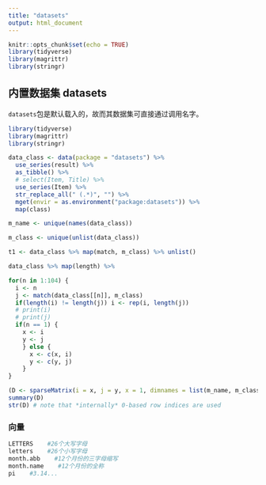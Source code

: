 ```yaml
---
title: "datasets"
output: html_document
---
```


```r
knitr::opts_chunk$set(echo = TRUE)
library(tidyverse)
library(magrittr)
library(stringr)
```

## 内置数据集 datasets

`datasets`包是默认载入的，故而其数据集可直接通过调用名字。


```r

library(tidyverse)
library(magrittr)
library(stringr)

data_class <- data(package = "datasets") %>%
  use_series(result) %>%
  as_tibble() %>%
  # select(Item, Title) %>%
  use_series(Item) %>% 
  str_replace_all(" (.*)", "") %>%
  mget(envir = as.environment("package:datasets")) %>%
  map(class)

m_name <- unique(names(data_class))

m_class <- unique(unlist(data_class))

t1 <- data_class %>% map(match, m_class) %>% unlist()

data_class %>% map(length) %>% 

for(n in 1:104) {
  i <- n
  j <- match(data_class[[n]], m_class)
  if(length(i) != length(j)) i <- rep(i, length(j))
  # print(i)
  # print(j)
  if(n == 1) {
    x <- i
    y <- j
    } else {
      x <- c(x, i)
      y <- c(y, j)
    }
}

(D <- sparseMatrix(i = x, j = y, x = 1, dimnames = list(m_name, m_class)))
summary(D)
str(D) # note that *internally* 0-based row indices are used

```

### 向量

```r
LETTERS    #26个大写字母
letters    #26个小写字母
month.abb    #12个月份的三字母缩写
month.name    #12个月份的全称
pi    #3.14...
```

